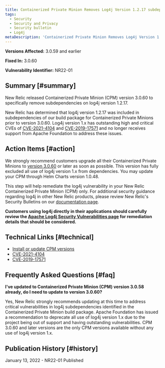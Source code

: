 ```yaml
---
title: Containerized Private Minion Removes Log4j Version 1.2.17 subdependency
tags:
  - Security
  - Security and Privacy
  - Security bulletin
  - Log4j
metaDescription: 'Containerized Private Minion Removes Log4j Version 1.2.17 subdependency, Security Bulletin NR22-01'
---
```


**Versions Affected:** 3.0.59 and earlier

**Fixed In:** 3.0.60

**Vulnerability Identifier:** NR22-01

## Summary [#summary]

New Relic released Containerized Private Minion (CPM) version 3.0.60 to specifically remove subdependencies on log4j version 1.2.17. 

New Relic has determined that log4j version 1.2.17 was included in subdependencies of our build package for Containerized Private Minions prior to version 3.0.60. Log4j version 1.x has outstanding high and critical CVEs of [CVE-2021-4104](https://nvd.nist.gov/vuln/detail/CVE-2021-4104) and [CVE-2019-17571](https://nvd.nist.gov/vuln/detail/CVE-2019-17571) and no longer receives support from Apache Foundation to address these issues. 

## Action Items [#action]

We strongly recommend customers upgrade all their Containerized Private Minions to [version 3.0.60](/docs/release-notes/synthetics-release-notes/containerized-private-minions-release-notes/containerized-private-minion-cpm-3060) or later as soon as possible. This version has fully excluded all use of log4j version 1.x from dependencies. You may update your CPM through Helm Charts version 1.0.48.

This step will help remediate the log4j vulnerability in your New Relic Containerized Private Minion (CPM) only. For additional security guidance regarding log4j in other New Relic products, please review New Relic's Security Bulletins on our [documentation page](/docs/security/security-privacy/information-security/security-bulletins/). 

**Customers using log4j directly in their applications should carefully review the [Apache Log4j Security Vulnerabilities page](https://logging.apache.org/log4j/2.x/security.html) for remediation details that should be considered.**

## Technical Links [#technical]

* [Install or update CPM versions](docs/synthetics/synthetic-monitoring/private-locations/install-containerized-private-minions-cpms/#install)
* [CVE-2021-4104](https://nvd.nist.gov/vuln/detail/CVE-2021-4104)
* [CVE-2019-17571](https://nvd.nist.gov/vuln/detail/CVE-2019-17571)

## Frequently Asked Questions [#faq]

**I've updated to Containerized Private Minion (CPM) version 3.0.58 already, do I need to update to version 3.0.60?**

Yes, New Relic strongly recommends updating at this time to address critical vulnerabilities in log4j subdependencies identified in the Containerized Private Minion build package. Apache Foundation has issued a recommendation to deprecate all use of log4j version 1.x due to the project being out of support and having outstanding vulnerabilities. CPM 3.0.60 and later versions are the only CPM versions available without any use of log4j version 1.x.

## Publication History [#history]

January 13, 2022 - NR22-01 Published
